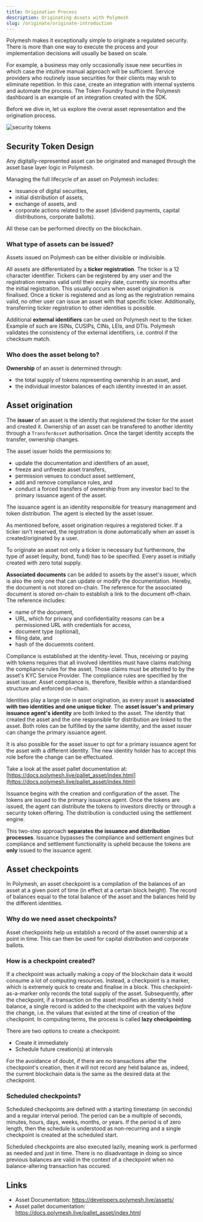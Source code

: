 ```yaml
---
title: Origination Process
description: Originating Assets with Polymesh
slug: /originate/originate-introduction
---
```


Polymesh makes it exceptionally simple to originate a regulated security. There is more than one way to execute the process and your implementation decisions will usually be based on scale.

For example, a business may only occasionally issue new securities in which case the intuitive manual approach will be sufficient. Service providers who routinely issue securities for their clients may wish to eliminate repetition. In this case, create an integration with internal systems and automate the process. The Token Foundry found in the Polymesh dashboard is an example of an integration created with the SDK.

Before we dive in, let us explore the overal asset representation and the origination process.

![security tokens](images/security_tokens.png)

## Security Token Design

Any digitally-represented asset can be originated and managed through the asset base layer logic in Polymesh.

Managing the full lifecycle of an asset on Polymesh includes:

* issuance of digital securities,
* initial distribution of assets,
* exchange of assets, and
* corporate actions related to the asset (dividend payments, capital distributions, corporate ballots).

All these can be performed directly on the blockchain.

### What type of assets can be issued?

Assets issued on Polymesh can be either divisible or indivisible.

All assets are differentiated by a **ticker registration**. The ticker is a 12 character identifier. Tickers can be registered by any user and the registration remains valid until their expiry date, currently six months after the initial registration. This usually occurs when asset origination is finalised. Once a ticker is registered and as long as the registration remains valid, no other user can issue an asset with that specific ticker. Additionally, transferring ticker registration to other identities is possible.

Additional **external identifiers** can be used on Polymesh next to the ticker. Example of such are ISINs, CUSIPs, CINs, LEIs, and DTIs. Polymesh validates the consistency of the external identifiers, i.e. control if the checksum match.

### Who does the asset belong to?

**Ownership** of an asset is determined through:

* the total supply of tokens representing ownership in an asset, and
* the individual investor balances of each identity invested in an asset.

## Asset origination

The **issuer** of an asset is the identity that registered the ticker for the asset and created it. Ownership of an asset can be transfered to another identity through a ```TransferAsset``` authorisation. Once the target identity accepts the transfer, ownership changes.

The asset issuer holds the permissions to:

* update the documentation and identifiers of an asset,
* freeze and unfreeze asset transfers,
* permission venues to conduct asset settlement,
* add and remove compliance rules, and
* conduct a forced transfers of ownership from any investor bacl to the primary issuance agent of the asset.

<HighlightBox type="info">

The issuance agent is an idenitity responsible for treasury management and token distribution. The agent is elected by the asset issuer.

</HighlightBox>

As mentioned before, asset origination requires a registered ticker. If a ticker isn't reserved, the registration is done automatically when an asset is created/originated by a user.

To originate an asset not only a ticker is necessary but furthermore, the type of asset (equity, bond, fund) has to be specified. Every asset is initially created with zero total supply.

**Associated documents** can be added to assets by the asset's issuer, which is also the only one that can update or modify the documentation. Hereby, the document is not stored on-chain. The reference for the associated document is stored on-chain to establish a link to the document off-chain. The reference includes:

* name of the document,
* URL, which for privacy and confidentiality reasons can be a permissioned URL with credentials for access,
* document type (optional),
* filing date, and
* hash of the docuemnts content.

Compliance is established at the identity-level. Thus, receiving or paying with tokens requires that all involved identities must have claims matching the compliance rules for the asset. Those claims must be attested to by the asset's KYC Service Provider. The compliance rules are specified by the asset issuer. Asset compliance is, therefore, flexible within a standardised structure and enforced on-chain.

Identities play a large role in asset origination, as every asset is **associated with two identities and one unique ticker**. The **asset issuer's and primary issuance agent's identity** are both linked to the asset. The identity that created the asset and the one responsible for distribution are linked to the asset. Both roles can be fulfilled by the same identity, and the asset issuer can change the primary issuance agent.

It is also possible for the asset issuer to opt for a primary issuance agent for the asset with a different identity. The new identity holder has to accept this role before the change can be effectuated.

<HighlightBox type="info">

Take a look at the asset pallet documentation at: [https://docs.polymesh.live/pallet_asset/index.html](https://docs.polymesh.live/pallet_asset/index.html)

</HighlightBox>

Issuance begins with the creation and configuration of the asset. The tokens are issued to the primary issuance agent. Once the tokens are issued, the agent can distribute the tokens to investors directly or through a security token offering. The distribution is conducted using the settlement engine.

This two-step approach **separates the issuance and distribution processes**. Issuance bypasses the compliance and settlement engines but compliance and settlement functionality is upheld because the tokens are **only** issued to the issuance agent.

## Asset checkpoints

In Polymesh, an asset checkpoint is a compilation of the balances of an asset at a given point of time (in effect at a certain block height). The record of balances equal to the total balance of the asset and the balances held by the different identities.

### Why do we need asset checkpoints?

Asset checkpoints help us establish a record of the asset ownership at a point in time. This can then be used for capital distribution and corporate ballots.

### How is a checkpoint created?

If a checkpoint was actually making a copy of the blockchain data it would consume a lot of computing resources. Instead, a checkpoint is a marker, which is extremely quick to create and finalise in a block. This checkpoint-as-a-marker only records the total supply of the asset. Subsequently, after the checkpoint, if a transaction on the asset modifies an identity's held balance, a single record is added to the checkpoint with the values _before_ the change, i.e. the values that existed at the time of creation of the checkpoint. In computing terms, the process is called **lazy checkpointing**.

There are two options to create a checkpoint:

* Create it immediately
* Schedule future creation(s) at intervals

For the avoidance of doubt, if there are no transactions after the checkpoint's creation, then it will not record any held balance as, indeed, the current blockchain data is the same as the desired data at the checkpoint.

### Scheduled checkpoints?

Scheduled checkpoints are defined with a starting timestamp (in seconds) and a regular interval period. The period can be a multiple of seconds, minutes, hours, days, weeks, months, or years. If the period is of zero length, then the schedule is understood as non-recurring and a single checkpoint is created at the scheduled start.

Scheduled checkpoints are also executed lazily, meaning work is performed as needed and just in time. There is no disadvantage in doing so since previous balances are valid in the context of a checkpoint when no balance-altering transaction has occured.

## Links

* Asset Documentation: https://developers.polymesh.live/assets/
* Asset pallet documentation: https://docs.polymesh.live/pallet_asset/index.html
